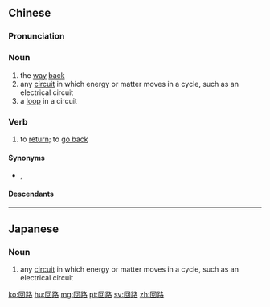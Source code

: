 ==Chinese==
{{zh-forms}}

===Pronunciation===
{{zh-pron
|m=huílù
|c=wui4 lou6
|w=3hhue lu
|cat=n,v
}}

===Noun===
{{zh-noun}}

# the [[way]] [[back]]
# any [[circuit]] in which energy or matter moves in a cycle, such as an electrical circuit
# a [[loop]] in a circuit

===Verb===
{{zh-verb}}

# to [[return]]; to [[go back]]

====Synonyms====
* {{sense|circuit}} {{zh-l|電路}}, {{zh-l|線路}}

====Descendants====
{{CJKV||かいろ|회로}}

----

==Japanese==
{{ja-kanjitab|かい|ろ|yomi=o}}

===Noun===
{{ja-noun|かいろ}}

# any [[circuit]] in which energy or matter moves in a cycle, such as an electrical circuit

[[ko:回路]]
[[hu:回路]]
[[mg:回路]]
[[pt:回路]]
[[sv:回路]]
[[zh:回路]]